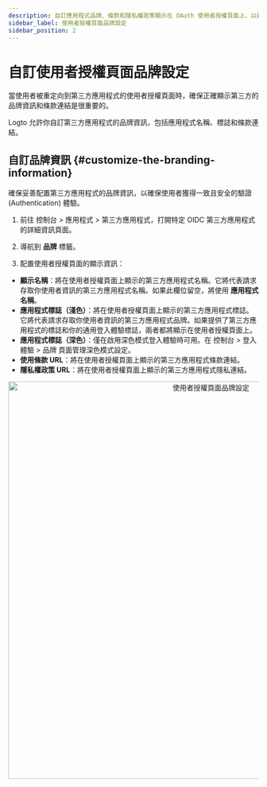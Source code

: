 ```yaml
---
description: 自訂應用程式品牌、條款和隱私權政策顯示在 OAuth 使用者授權頁面上，以建立使用者信任並改善授權。
sidebar_label: 使用者授權頁面品牌設定
sidebar_position: 2
---
```


# 自訂使用者授權頁面品牌設定

當使用者被重定向到第三方應用程式的使用者授權頁面時，確保正確顯示第三方的品牌資訊和條款連結是很重要的。

Logto 允許你自訂第三方應用程式的品牌資訊，包括應用程式名稱、標誌和條款連結。

## 自訂品牌資訊 \{#customize-the-branding-information}

確保妥善配置第三方應用程式的品牌資訊，以確保使用者獲得一致且安全的驗證 (Authentication) 體驗。

1. 前往 <CloudLink to="/applications/third-party-applications">控制台 > 應用程式 > 第三方應用程式</CloudLink>，打開特定 OIDC 第三方應用程式的詳細資訊頁面。

2. 導航到 **品牌** 標籤。

3. 配置使用者授權頁面的顯示資訊：

- **顯示名稱**：將在使用者授權頁面上顯示的第三方應用程式名稱。它將代表請求存取你使用者資訊的第三方應用程式名稱。如果此欄位留空，將使用 **應用程式名稱**。
- **應用程式標誌（淺色）**：將在使用者授權頁面上顯示的第三方應用程式標誌。它將代表請求存取你使用者資訊的第三方應用程式品牌。如果提供了第三方應用程式的標誌和你的通用登入體驗標誌，兩者都將顯示在使用者授權頁面上。
- **應用程式標誌（深色）**：僅在啟用深色模式登入體驗時可用。在 <CloudLink to="/sign-in-experience/branding">控制台 > 登入體驗 > 品牌</CloudLink> 頁面管理深色模式設定。
- **使用條款 URL**：將在使用者授權頁面上顯示的第三方應用程式條款連結。
- **隱私權政策 URL**：將在使用者授權頁面上顯示的第三方應用程式隱私連結。

<center>
  <img src="/img/assets/consent-screen-branding.webp" alt="使用者授權頁面品牌設定" width="800" />
</center>
